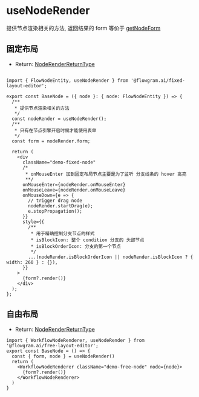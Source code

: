 # useNodeRender

提供节点渲染相关的方法, 返回结果的 form 等价于 [getNodeForm](/api/utils/get-node-form.html)

## 固定布局

- Return: [NodeRenderReturnType](https://flowgram.aiauto-docs/fixed-layout-editor/interfaces/NodeRenderReturnType.html)

```tsx pure

import { FlowNodeEntity, useNodeRender } from '@flowgram.ai/fixed-layout-editor';

export const BaseNode = ({ node }: { node: FlowNodeEntity }) => {
  /**
   * 提供节点渲染相关的方法
   */
  const nodeRender = useNodeRender();
  /**
   * 只有在节点引擎开启时候才能使用表单
   */
  const form = nodeRender.form;

  return (
    <div
      className="demo-fixed-node"
      /*
       * onMouseEnter 加到固定布局节点主要是为了监听 分支线条的 hover 高亮
       **/
      onMouseEnter={nodeRender.onMouseEnter}
      onMouseLeave={nodeRender.onMouseLeave}
      onMouseDown={e => {
        // trigger drag node
        nodeRender.startDrag(e);
        e.stopPropagation();
      }}
      style={{
        /**
         * 用于精确控制分支节点的样式
         * isBlockIcon: 整个 condition 分支的 头部节点
         * isBlockOrderIcon: 分支的第一个节点
         */
        ...(nodeRender.isBlockOrderIcon || nodeRender.isBlockIcon ? { width: 260 } : {}),
      }}
    >
      {form?.render()}
    </div>
  );
};

```

## 自由布局

- Return: [NodeRenderReturnType](https://flowgram.aiauto-docs/free-layout-core/interfaces/NodeRenderReturnType.html)

```tsx pure
import { WorkflowNodeRenderer, useNodeRender } from '@flowgram.ai/free-layout-editor';
export const BaseNode = () => {
  const { form, node } = useNodeRender()
  return (
    <WorkflowNodeRenderer className="demo-free-node" node={node}>
      {form?.render()}
    </WorkflowNodeRenderer>
  )
}

```
